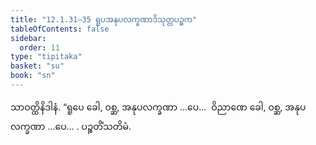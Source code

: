 ```yaml
---
title: "12.1.31–35 ရူပအနုပလက္ခဏာဒိသုတ္တပဉ္စက"
tableOfContents: false
sidebar:
  order: 11
type: "tipitaka"
basket: "su"
book: "sn"
---
```



<DynamicBreadcrumb />

<Division number="637–641" book="sn" e="ch" v="18" p="377">

<Paragraph number="1263" book="sn">
သာဝတ္ထိနိဒါနံ. “ရူပေ ခေါ, ဝစ္ဆ, အနုပလက္ခဏာ …ပေ…  ဝိညာဏေ ခေါ, ဝစ္ဆ, အနုပလက္ခဏာ …ပေ… .

</Paragraph>
</Division>

<Paragraph number="1264" type="center" book="sn">
ပဉ္စတိံသတိမံ.
</Paragraph>
